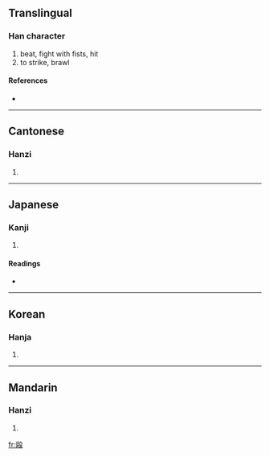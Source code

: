 {{see|殴}}
==Translingual==

===Han character===
{{Han char|rn=79|rad=殳|as=11|sn=15|four=7774<sub>7</sub>|canj=尸口竹弓水 (SRHNE)}}

# beat, fight with fists, hit
# to strike, brawl

====References====
* {{Han ref|kx=0587.150|dkj=16674|dj=0979.180|hdz=32165.040|uh=6BC6|ud=27590|bh=BCDE|bd=48350}}

----

==Cantonese==

===Hanzi===
{{yue-hanzi|jyut=|y=au2}}

# {{defn|Cantonese}}

----

==Japanese==

===Kanji===
{{ja-kanji|grade=|rs=殳11}}

# {{defn|Japanese}}

====Readings====
* {{ja-readings|on=[[おう]] (ō), [[く]] (ku)|kun=[[なぐる]] (naguru)}}

----

==Korean==

===Hanja===
{{ko-hanja|hangeul=구|eumhun=|rv=gu|mr=ku|y=kwu}}

# {{defn|Korean}}

----

==Mandarin==

===Hanzi===
{{cmn-hanzi|sim=殴|pin=[[ōu]] ([[ou1]])|wg=ou<sup>1</sup>}}

# {{defn|Mandarin}}

[[fr:毆]]